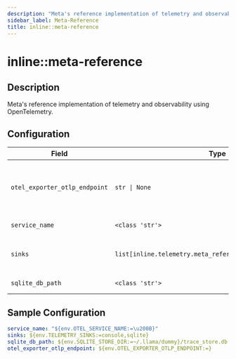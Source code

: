 ```yaml
---
description: "Meta's reference implementation of telemetry and observability using OpenTelemetry."
sidebar_label: Meta-Reference
title: inline::meta-reference
---
```


# inline::meta-reference

## Description

Meta's reference implementation of telemetry and observability using OpenTelemetry.

## Configuration

| Field | Type | Required | Default | Description |
|-------|------|----------|---------|-------------|
| `otel_exporter_otlp_endpoint` | `str \| None` | No |  | The OpenTelemetry collector endpoint URL (base URL for traces, metrics, and logs). If not set, the SDK will use OTEL_EXPORTER_OTLP_ENDPOINT environment variable. |
| `service_name` | `<class 'str'>` | No | ​ | The service name to use for telemetry |
| `sinks` | `list[inline.telemetry.meta_reference.config.TelemetrySink` | No | [<TelemetrySink.CONSOLE: 'console'>, <TelemetrySink.SQLITE: 'sqlite'>] | List of telemetry sinks to enable (possible values: otel_trace, otel_metric, sqlite, console) |
| `sqlite_db_path` | `<class 'str'>` | No | ~/.llama/runtime/trace_store.db | The path to the SQLite database to use for storing traces |

## Sample Configuration

```yaml
service_name: "${env.OTEL_SERVICE_NAME:=\u200B}"
sinks: ${env.TELEMETRY_SINKS:=console,sqlite}
sqlite_db_path: ${env.SQLITE_STORE_DIR:=~/.llama/dummy}/trace_store.db
otel_exporter_otlp_endpoint: ${env.OTEL_EXPORTER_OTLP_ENDPOINT:=}
```
